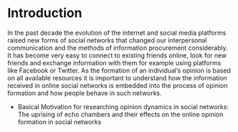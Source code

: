 # Introduction

In the past decade the evolution of the internet and social media platforms raised new forms of social networks that changed our interpersonal communication and the methods of information procurement considerably. It has become very easy to connect to existing friends online, look for new friends and exchange information with them for example using platforms like Facebook or Twitter. As the formation of an individual's opinion is based on all available resources it is important to understand how the information received in online social networks is embedded into the process of opinion formation and how people behave in such networks. 

- Basical Motivation for researching opinion dynamics in social networks: The uprising of echo chambers and their effects on the online opinion formation in social networks




